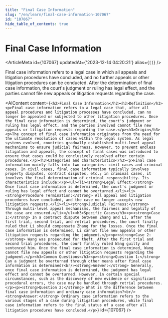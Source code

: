 ```yaml
---
title: "Final Case Information"
slug: "/en/learn/final-case-information-107067"
id: "107067"
hide_table_of_contents: true
---
```



# Final Case Information

<ArticleMeta id={107067} updatedAt={'2023-12-14 04:20:21'} alias={`[]`} />
<div className='border-solid border-b border-t-0 my-4 border-[var(--ifm-color-gray-300)]' />

Final case information refers to a legal case in which all appeals and litigation procedures have concluded, and no further appeals or other litigation procedures can be conducted. After the determination of final case information, the court's judgment or ruling has legal effect, and the parties cannot file new appeals or litigation requests regarding the case.

<AIContent content={`<h2>Final Case Information</h2><h3>Definition</h3><p>Final case information refers to a legal case that, after all appeal procedures and litigation processes have concluded, can no longer be appealed or subjected to other litigation procedures. Once the final case information is determined, the court's judgment or ruling has legal effect, and the parties involved cannot file new appeals or litigation requests regarding the case.</p><h3>Origin</h3><p>The concept of final case information originates from the need for the ultimate resolution of cases within the legal system. As legal systems evolved, countries gradually established multi-level appeal mechanisms to ensure judicial fairness. However, to prevent endless litigation and appeals, the concept of final cases was introduced to ensure that cases could be conclusively resolved after certain procedures.</p><h3>Categories and Characteristics</h3><p>Final case information mainly falls into two categories: civil cases and criminal cases. In civil cases, final case information typically involves property disputes, contract disputes, etc.; in criminal cases, it involves the final determination of criminal responsibility. Its characteristics include:</p><ul><li><strong>Legal Effect:</strong> Once final case information is determined, the court's judgment or ruling has legal effect and cannot be overturned.</li><li><strong>Procedure Termination:</strong> All appeal and litigation procedures have concluded, and the case no longer accepts new litigation requests.</li><li><strong>Judicial Fairness:</strong> Through multi-level appeal mechanisms, the fairness and legality of the case are ensured.</li></ul><h3>Specific Cases</h3><p><strong>Case 1:</strong> In a contract dispute between Zhang and Li, after the first trial, second trial, and retrial procedures, the court finally ruled that Li should compensate Zhang for the losses. Once the final case information is determined, Li cannot file new appeals or other litigation requests regarding the judgment.</p><p><strong>Case 2:</strong> Wang was prosecuted for theft. After the first trial and second trial procedures, the court finally ruled Wang guilty and sentenced him. Once the final case information is determined, Wang cannot file new appeals or other litigation requests regarding the judgment.</p><h3>Common Questions</h3><p><strong>Question 1:</strong> Can a judgment be overturned through other means after final case information is determined?<br/><strong>Answer:</strong> Generally, once final case information is determined, the judgment has legal effect and cannot be overturned. However, in certain special circumstances, such as the discovery of new evidence or significant procedural errors, the case may be handled through retrial procedures.</p><p><strong>Question 2:</strong> What is the difference between final case information and ordinary case information?<br/><strong>Answer:</strong> Ordinary case information refers to the various stages of a case during litigation procedures, while final case information refers to the final status of a case after all litigation procedures have concluded.</p>`} id={107067} />

